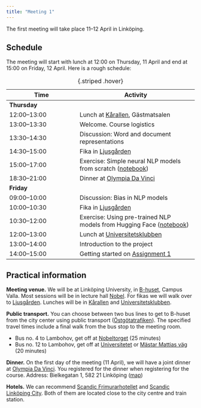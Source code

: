 ```yaml
---
title: "Meeting 1"
---
```


The first meeting will take place 11–12 April in Linköping.

## Schedule

The meeting will start with lunch at 12:00 on Thursday, 11 April and end at 15:00 on Friday, 12 April. Here is a rough schedule:

| Time | Activity |
|------|----------|
| **Thursday** | |
| 12:00–13:00 | Lunch at [Kårallen](https://www.compass-group.se/restauranger-och-menyer/ovriga-restauranger/karallen/), Gästmatsalen |
| 13:00–13:30 | Welcome. Course logistics |
| 13:30–14:30 | Discussion: Word and document representations |
| 14:30–15:00 | Fika in [Ljusgården](https://link.mazemap.com/KTWYvTGh) |
| 15:00–17:00 | Exercise: Simple neural NLP models from scratch ([notebook](https://colab.research.google.com/drive/1wZlxgaWsJaOxMhIHmjQpjLsg0QZkQiMQ?usp=sharing)) |
| 18:30–21:00 | Dinner at [Olympia Da Vinci](http://www.olympia-davinci.se) |
| **Friday** | |
| 09:00–10:00 | Discussion: Bias in NLP models |
| 10:00–10:30 | Fika in [Ljusgården](https://link.mazemap.com/KTWYvTGh) |
| 10:30–12:00 | Exercise: Using pre-trained NLP models from Hugging Face ([notebook](https://drive.google.com/file/d/1yHH_iR4RZaDFNvN9iIfcH_Eo6yYRxaRU/view?usp=sharing)) |
| 12:00–13:00 | Lunch at [Universitetsklubben](https://www.hors.se/linkoping/17/6/universitetsklubben/) |
| 13:00–14:00 | Introduction to the project |
| 14:00–15:00 | Getting started on [Assignment 1](https://github.com/liu-nlp/dl4nlp/tree/main/website/assignments/assignment1) |

: {.striped .hover}

## Practical information

**Meeting venue.** We will be at Linköping University, in [B-huset](https://link.mazemap.com/gwzVmFfP), Campus Valla. Most sessions will be in lecture hall [Nobel](https://link.mazemap.com/o7AFQD2b). For fikas we will walk over to [Ljusgården](https://link.mazemap.com/KTWYvTGh). Lunches will be in [Kårallen](https://www.compass-group.se/restauranger-och-menyer/ovriga-restauranger/karallen/) and [Universitetsklubben](https://www.hors.se/linkoping/17/6/universitetsklubben/).

**Public transport.** You can choose between two bus lines to get to B-huset from the city center using public transport ([Östgötatrafiken](https://www.ostgotatrafiken.se/)). The specified travel times include a final walk from the bus stop to the meeting room.

* Bus no. 4 to Lambohov, get off at [Nobeltorget](https://www.ostgotatrafiken.se/hallplats/nobeltorget) (25 minutes)
* Bus no. 12 to Lambohov, get off at [Universitetet](https://www.ostgotatrafiken.se/hallplats/universitetet-linkoping) or [Mästar Mattias väg](https://www.ostgotatrafiken.se/hallplats/master-mattias-vag) (20 minutes)

**Dinner.** On the first day of the meeting (11 April), we will have a joint dinner at [Olympia Da Vinci](http://www.olympia-davinci.se). You registered for the dinner when registering for the course. Address: Bielkegatan 1, 582 21 Linköping ([map](https://maps.app.goo.gl/pyQybwFJvL37HeN47))

**Hotels.** We can recommend [Scandic Frimurarhotellet](https://www.scandichotels.se/hotell/sverige/linkoping/scandic-frimurarehotellet) and [Scandic Linköping City](https://www.scandichotels.se/hotell/sverige/linkoping/scandic-linkoping-city). Both of them are located close to the city centre and train station.

